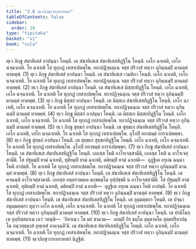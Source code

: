 ```yaml
---
title: "3.8 ทฺเวภิกฺขุวารเอกาทสก"
tableOfContents: false
sidebar:
  order: 10
type: "tipitaka"
basket: "vi"
book: "cula"
---
```



<DynamicBreadcrumb />

<Division number="181" book="cula">

<Paragraph number="745" book="cula">
ทฺเว ภิกฺขู สํฆาทิเสสํ อาปนฺนา โหนฺติ. เต สํฆาทิเสเส สํฆาทิเสสทิฏฺฐิโน โหนฺติ. เอโก ฉาเทติ, เอโก นจฺฉาเทติ. โย ฉาเทติ โส ทุกฺกฏํ เทสาเปตพฺโพ. ยถาปฏิจฺฉนฺเน จสฺส ปริวาสํ ทตฺวา อุภินฺนมฺปิ มานตฺตํ ทาตพฺพํ. (1)
</Paragraph>

<Paragraph number="746" book="cula">
ทฺเว ภิกฺขู สํฆาทิเสสํ อาปนฺนา โหนฺติ. เต สํฆาทิเสเส เวมติกา โหนฺติ. เอโก ฉาเทติ, เอโก นจฺฉาเทติ. โย ฉาเทติ โส ทุกฺกฏํ เทสาเปตพฺโพ. ยถาปฏิจฺฉนฺเน จสฺส ปริวาสํ ทตฺวา อุภินฺนมฺปิ มานตฺตํ ทาตพฺพํ. (2)
</Paragraph>

<Paragraph number="747" book="cula">
ทฺเว ภิกฺขู สํฆาทิเสสํ อาปนฺนา โหนฺติ. เต สํฆาทิเสเส มิสฺสกทิฏฺฐิโน โหนฺติ. เอโก ฉาเทติ, เอโก นจฺฉาเทติ. โย ฉาเทติ โส ทุกฺกฏํ เทสาเปตพฺโพ. ยถาปฏิจฺฉนฺเน จสฺส ปริวาสํ ทตฺวา อุภินฺนมฺปิ มานตฺตํ ทาตพฺพํ. (3)
</Paragraph>

<Paragraph number="748" book="cula">
ทฺเว ภิกฺขู มิสฺสกํ อาปนฺนา โหนฺติ. เต มิสฺสเก สํฆาทิเสสทิฏฺฐิโน โหนฺติ. เอโก ฉาเทติ, เอโก นจฺฉาเทติ. โย ฉาเทติ โส ทุกฺกฏํ เทสาเปตพฺโพ. ยถาปฏิจฺฉนฺเน จสฺส ปริวาสํ ทตฺวา อุภินฺนมฺปิ มานตฺตํ ทาตพฺพํ. (4)
</Paragraph>

<Paragraph number="749" book="cula">
ทฺเว ภิกฺขู มิสฺสกํ อาปนฺนา โหนฺติ. เต มิสฺสเก มิสฺสกทิฏฺฐิโน โหนฺติ. เอโก ฉาเทติ, เอโก นจฺฉาเทติ. โย ฉาเทติ โส ทุกฺกฏํ เทสาเปตพฺโพ. ยถาปฏิจฺฉนฺเน จสฺส ปริวาสํ ทตฺวา อุภินฺนมฺปิ มานตฺตํ ทาตพฺพํ. (5)
</Paragraph>

<Paragraph number="750" book="cula">
ทฺเว ภิกฺขู สุทฺธกํ อาปนฺนา โหนฺติ. เต สุทฺธเก สํฆาทิเสสทิฏฺฐิโน โหนฺติ. เอโก ฉาเทติ, เอโก นจฺฉาเทติ. โย ฉาเทติ โส ทุกฺกฏํ เทสาเปตพฺโพ. อุโภปิ ยถาธมฺมํ การาเปตพฺพา. (6)
</Paragraph>

<Paragraph number="751" book="cula">
ทฺเว ภิกฺขู สุทฺธกํ อาปนฺนา โหนฺติ. เต สุทฺธเก สุทฺธกทิฏฺฐิโน โหนฺติ. เอโก ฉาเทติ, เอโก นจฺฉาเทติ. โย ฉาเทติ โส ทุกฺกฏํ เทสาเปตพฺโพ. อุโภปิ ยถาธมฺมํ การาเปตพฺพา. (7)
</Paragraph>

<Paragraph number="752" book="cula">
ทฺเว ภิกฺขู สํฆาทิเสสํ อาปนฺนา โหนฺติ. เต สํฆาทิเสเส สํฆาทิเสสทิฏฺฐิโน โหนฺติ. เอกสฺส โหติ อาโรเจสฺสามีติ, เอกสฺส โหติ น อาโรเจสฺสามีติ. โส ปฐมมฺปิ ยามํ ฉาเทติ, ทุติยมฺปิ ยามํ ฉาเทติ, ตติยมฺปิ ยามํ ฉาเทติ—  อุฏฺฐิเต อรุเณ ฉนฺนา โหติ อาปตฺติ. โย ฉาเทติ โส ทุกฺกฏํ เทสาเปตพฺโพ. ยถาปฏิจฺฉนฺเน จสฺส ปริวาสํ ทตฺวา อุภินฺนมฺปิ มานตฺตํ ทาตพฺพํ. (8)
</Paragraph>

<Paragraph number="753" book="cula">
ทฺเว ภิกฺขู สํฆาทิเสสํ อาปนฺนา โหนฺติ. เต สํฆาทิเสเส สํฆาทิเสสทิฏฺฐิโน โหนฺติ. เต คจฺฉนฺติ อาโรเจสฺสามาติ. เอกสฺส อนฺตรามคฺเค มกฺขธมฺโม อุปฺปชฺชติ น อาโรเจสฺสามีติ. โส ปฐมมฺปิ ยามํ ฉาเทติ, ทุติยมฺปิ ยามํ ฉาเทติ, ตติยมฺปิ ยามํ ฉาเทติ—  อุฏฺฐิเต อรุเณ ฉนฺนา โหติ อาปตฺติ. โย ฉาเทติ โส ทุกฺกฏํ เทสาเปตพฺโพ. ยถาปฏิจฺฉนฺเน จสฺส ปริวาสํ ทตฺวา อุภินฺนมฺปิ มานตฺตํ ทาตพฺพํ. (9)
</Paragraph>

<Paragraph number="754" book="cula">
ทฺเว ภิกฺขู สํฆาทิเสสํ อาปนฺนา โหนฺติ. เต สํฆาทิเสเส สํฆาทิเสสทิฏฺฐิโน โหนฺติ. เต อุมฺมตฺตกา โหนฺติ. เต ปจฺฉา อนุมฺมตฺตกา หุตฺวา เอโก ฉาเทติ, เอโก นจฺฉาเทติ. โย ฉาเทติ โส ทุกฺกฏํ เทสาเปตพฺโพ. ยถาปฏิจฺฉนฺเน จสฺส ปริวาสํ ทตฺวา อุภินฺนมฺปิ มานตฺตํ ทาตพฺพํ. (10)
</Paragraph>

<Paragraph number="755" book="cula">
ทฺเว ภิกฺขู สํฆาทิเสสํ อาปนฺนา โหนฺติ. เต ปาติโมกฺเข อุทฺทิสฺสมาเน เอวํ วทนฺติ—  ‘อิทาเนว โข มยํ ชานาม—  อยมฺปิ กิร ธมฺโม สุตฺตาคโต สุตฺตปริยาปนฺโน อนฺวทฺธมาสํ อุทฺเทสํ อาคจฺฉตี’ติ. เต สํฆาทิเสเส สํฆาทิเสสทิฏฺฐิโน โหนฺติ. เอโก ฉาเทติ, เอโก นจฺฉาเทติ. โย ฉาเทติ โส ทุกฺกฏํ เทสาเปตพฺโพ. ยถาปฏิจฺฉนฺเน จสฺส ปริวาสํ ทตฺวา อุภินฺนมฺปิ มานตฺตํ ทาตพฺพํ. (11)

</Paragraph>
</Division>

<Paragraph number="756" type="center" book="cula">
ทฺเวภิกฺขุวารเอกาทสกํ นิฏฺฐิตํ.
</Paragraph>